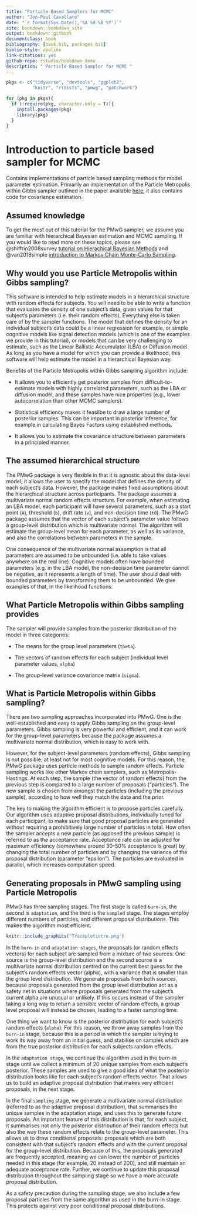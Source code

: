 ```yaml
--- 
title: "Particle Based Samplers for MCMC"
author: "Jon-Paul Cavallaro"
date: "`r format(Sys.Date(),'%A %d %B %Y')`"
site: bookdown::bookdown_site
output: bookdown::gitbook
documentclass: book
bibliography: [book.bib, packages.bib]
biblio-style: apalike
link-citations: yes
github-repo: rstudio/bookdown-demo
description: " Particle Based Sampler for MCMC "
---
```


```r
pkgs <- c("tidyverse", "devtools", "ggplot2",
          "knitr", "rtdists", "pmwg", "patchwork")

for (pkg in pkgs){
  if (!require(pkg, character.only = T)){
    install.packages(pkg)
    library(pkg)
  }
}
```


# Introduction to particle based sampler for MCMC

Contains implementations of particle based sampling methods for model parameter estimation. Primarily an implementation of the Particle Metropolis within Gibbs sampler outlined in the paper available [here](https://www.sciencedirect.com/science/article/abs/pii/S0022249620300389), it also contains code for covariance estimation.

## Assumed knowledge
To get the most out of this tutorial for the PMwG sampler, we assume you are familiar with hierarchical Bayesian estimation and MCMC sampling. If you would like to read more on these topics, please see @shiffrin2008survey [tutorial on Hierachical Bayesian Methods](https://onlinelibrary.wiley.com/doi/full/10.1080/03640210802414826) and @van2018simple [introduction to Markov Chain Monte-Carlo Sampling](https://link.springer.com/article/10.3758/s13423-016-1015-8?wt_mc=Other.Other.8.CON1172.PSBR%20VSI%20Art09).

## Why would you use Particle Metropolis within Gibbs sampling?

This software is intended to help estimate models in a hierarchical structure with random effects for subjects. You will need to be able to write a function that evaluates the density of one subject’s data, given values for that subject’s parameters (i.e. their random effects). Everything else is taken care of by the sampler functions. The model that defines the density for an individual subject’s data could be a linear regression for example, or simple cognitive models like signal detection models (which is one of the examples we provide in this tutorial), or models that can be very challenging to estimate, such as the Linear Ballistic Accumulator (LBA) or Diffusion model. As long as you have a model for which you can provide a likelihood, this software will help estimate the model in a hierarchical Bayesian way.  

Benefits of the Particle Metropolis within Gibbs sampling algorithm include: 

* It allows you to efficiently get posterior samples from difficult-to-estimate models with highly correlated parameters, such as the LBA or diffusion model, and these samples have nice properties (e.g., lower autocorrelation than other MCMC samplers). 

* Statistical efficiency makes it feasilbe to draw a large number of posterior samples. This can be important in posterior inference, for example in calculating Bayes Factors using established methods.  

* It allows you to estimate the covariance structure between parameters in a principled manner. 

## The assumed hierarchical structure  

The PMwG package is very flexible in that it is agnostic about the data-level model; it allows the user to specify the model that defines the density of each subject’s data. However, the package makes fixed assumptions about the hierarchical structure across participants. The package assumes a multivariate normal random effects structure. For example, when estimating an LBA model, each participant will have several parameters, such as a start point (`A`), threshold (`b`), drift rate (`v`), and non-decision time (`t0`). The  PMwG package assumes that the vector of each subject’s parameter value follows a group-level distribution which is multivariate normal. The algorithm will estimate the group-level mean for each parameter, as well as its variance, and also the correlations between parameters in the sample.  

One consequence of the multivariate normal assumption is that all parameters are assumed to be unbounded (i.e. able to take values anywhere on the real line). Cognitive models often have bounded parameters (e.g. in the LBA model, the non-decision time parameter cannot be negative, as it represents a length of time). The user should deal with bounded parameters by transforming them to be unbounded. We give examples of that, in the likelihood functions. 


## What Particle Metropolis within Gibbs sampling provides 

The sampler will provide samples from the posterior distribution of the model in three categories: 

* The means for the group level parameters (`theta`). 

* The vectors of random effects for each subject (individual level parameter values, `alpha`) 

* The group-level variance covariance matrix (`sigma`). 

 

## What is Particle Metropolis within Gibbs sampling? 

There are two sampling approaches incorporated into PMwG. One is the well-established and easy to apply Gibbs sampling on the group-level parameters. Gibbs sampling is very powerful and efficient, and it can work for the group-level parameters because the package assumes a multivariate normal distribution, which is easy to work with.  

However, for the subject-level parameters (random effects), Gibbs sampling is not possible; at least not for most cognitive models. For this reason, the PMwG package uses particle methods to sample random effects. Particle sampling works like other Markov chain samplers, such as Metropolis-Hastings. At each step, the sample (the vector of random effects) from the previous step is compared to a large number of proposals (“particles”). The new sample is chosen from amongst the particles (including the previous sample), according to how well they match the data and the prior.  

The key to making the algorithm efficient is to propose particles carefully. Our algorithm uses adaptive proposal distributions, individually tuned for each participant, to make sure that good proposal particles are generated without requiring a prohibitively large number of particles in total. How often the sampler accepts a new particle (as opposed the previous sample) is referred to as the acceptance rate. Acceptance rate can be adjusted for maximum efficiency (somewhere around 30-50% acceptance is great) by changing the total number of particles and by changing the variance of the proposal distribution (parameter “epsilon”). The particles are evaluated in parallel, which increases computation speed. 

## Generating proposals in PMwG sampling using Particle Metropolis

PMwG has three sampling stages. The first stage is called `burn-in`, the second is `adaptation`, and the third is the `sampled` stage. The stages employ different numbers of particles, and different proposal distributions. This makes the algorithm most efficient. 

```r
knitr::include_graphics('Traceplotintro.png')
```

In the `burn-in` and `adaptation stages`, the proposals (or random effects vectors) for each subject are sampled from a mixture of two sources. One source is the group-level distribution and the second source is a multivariate normal distribution centred on the current best guess for the subject’s random effects vector (alpha), with a variance that is smaller than the group level distribution. We generate proposals from both sources, because proposals generated from the group level distribution act as a safety net in situations where proposals generated from the subject’s current alpha are unusual or unlikely. If this occurs instead of the sampler taking a long way to return a sensible vector of random effects, a group level proposal will instead be chosen, leading to a faster sampling time.  

One thing we want to know is the posterior distribution for each subject’s random effects (`alpha`). For this reason, we throw away samples from the `burn-in` stage, because this is a period in which the sampler is trying to work its way away from an initial guess, and stabilise on samples which are from the true posterior distribution for each subjects random effects.  

In the `adaptation stage`, we continue the algorithm used in the burn-in stage until we collect a minimum of 20 unique samples from each subject’s posterior. These samples are used to give a good idea of what the posterior distribution looks like for each subject’s random effects vector. That allows us to build an adaptive proposal distribution that makes very efficient proposals, in the next stage. 

In the final `sampling` stage, we generate a multivariate normal distribution (referred to as the adaptive proposal distribution), that summarises the unique samples in the adaptation stage, and uses this to generate future proposals. An important feature of this distribution is that, for each subject, it summarises not only the posterior distribution of their random effects but also the way these random effects relate to the group-level parameter. This allows us to draw conditional proposals: proposals which are both consistent with that subject’s random effects and with the current proposal for the group-level distribution. Because of this, the proposals generated are frequently accepted, meaning we can lower the number of particles needed in this stage (for example, 20 instead of 200), and still maintain an adequate acceptance rate. Further, we continue to update this proposal distribution throughout the sampling stage so we have a more accurate proposal distribution.  

As a safety precaution during the sampling stage, we also include a few proposal particles from the same algorithm as used in the burn-in stage. This protects against very poor conditional proposal distributions. 
